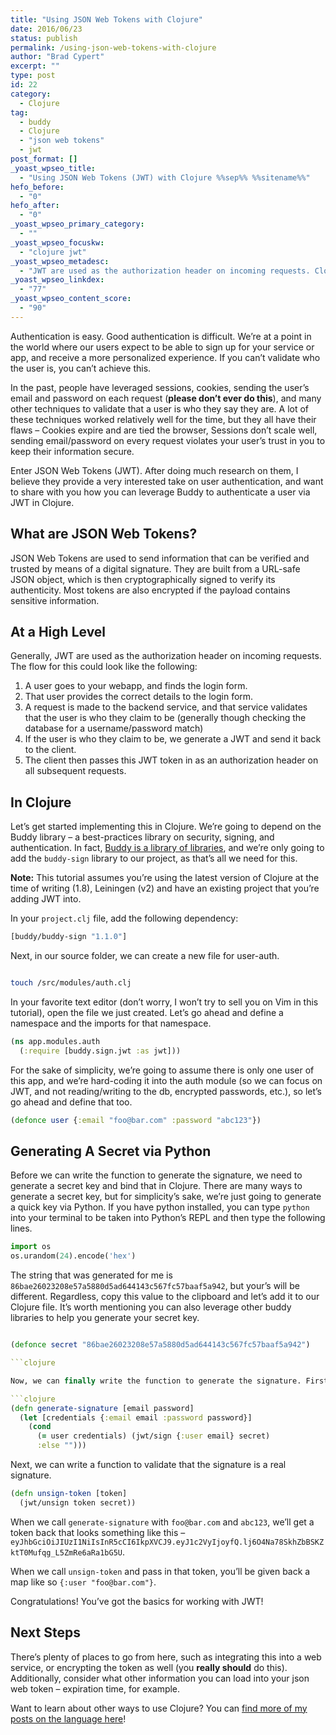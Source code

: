 ```yaml
---
title: "Using JSON Web Tokens with Clojure"
date: 2016/06/23
status: publish
permalink: /using-json-web-tokens-with-clojure
author: "Brad Cypert"
excerpt: ""
type: post
id: 22
category:
  - Clojure
tag:
  - buddy
  - Clojure
  - "json web tokens"
  - jwt
post_format: []
_yoast_wpseo_title:
  - "Using JSON Web Tokens (JWT) with Clojure %%sep%% %%sitename%%"
hefo_before:
  - "0"
hefo_after:
  - "0"
_yoast_wpseo_primary_category:
  - ""
_yoast_wpseo_focuskw:
  - "clojure jwt"
_yoast_wpseo_metadesc:
  - "JWT are used as the authorization header on incoming requests. Clojure has a wonderful JWT library named Buddy that makes working with JSON Web tokens easy."
_yoast_wpseo_linkdex:
  - "77"
_yoast_wpseo_content_score:
  - "90"
---
```


Authentication is easy. Good authentication is difficult. We’re at a point in the world where our users expect to be able to sign up for your service or app, and receive a more personalized experience. If you can’t validate who the user is, you can’t achieve this.

In the past, people have leveraged sessions, cookies, sending the user’s email and password on each request (**please don’t ever do this**), and many other techniques to validate that a user is who they say they are. A lot of these techniques worked relatively well for the time, but they all have their flaws – Cookies expire and are tied the browser, Sessions don’t scale well, sending email/password on every request violates your user’s trust in you to keep their information secure.

Enter JSON Web Tokens (JWT). After doing much research on them, I believe they provide a very interested take on user authentication, and want to share with you how you can leverage Buddy to authenticate a user via JWT in Clojure.

## What are JSON Web Tokens?

JSON Web Tokens are used to send information that can be verified and trusted by means of a digital signature. They are built from a URL-safe JSON object, which is then cryptographically signed to verify its authenticity. Most tokens are also encrypted if the payload contains sensitive information.

## At a High Level

Generally, JWT are used as the authorization header on incoming requests. The flow for this could look like the following:

1. A user goes to your webapp, and finds the login form.
2. That user provides the correct details to the login form.
3. A request is made to the backend service, and that service validates that the user is who they claim to be (generally though checking the database for a username/password match)
4. If the user is who they claim to be, we generate a JWT and send it back to the client.
5. The client then passes this JWT token in as an authorization header on all subsequent requests.

## In Clojure

Let’s get started implementing this in Clojure. We’re going to depend on the Buddy library – a best-practices library on security, signing, and authentication. In fact, [Buddy is a library of libraries](https://github.com/funcool/buddy), and we’re only going to add the `buddy-sign` library to our project, as that’s all we need for this.

**Note:** This tutorial assumes you’re using the latest version of Clojure at the time of writing (1.8), Leiningen (v2) and have an existing project that you’re adding JWT into.

In your `project.clj` file, add the following dependency:

```clojure
[buddy/buddy-sign "1.1.0"]
```

Next, in our source folder, we can create a new file for user-auth.

```bash

touch /src/modules/auth.clj

```

In your favorite text editor (don’t worry, I won’t try to sell you on Vim in this tutorial), open the file we just created. Let’s go ahead and define a namespace and the imports for that namespace.

```clojure
(ns app.modules.auth
  (:require [buddy.sign.jwt :as jwt]))
```

For the sake of simplicity, we’re going to assume there is only one user of this app, and we’re hard-coding it into the auth module (so we can focus on JWT, and not reading/writing to the db, encrypted passwords, etc.), so let’s go ahead and define that too.

```clojure
(defonce user {:email "foo@bar.com" :password "abc123"})
```

## Generating A Secret via Python

Before we can write the function to generate the signature, we need to generate a secret key and bind that in Clojure. There are many ways to generate a secret key, but for simplicity’s sake, we’re just going to generate a quick key via Python. If you have python installed, you can type `python` into your terminal to be taken into Python’s REPL and then type the following lines.

```python
import os
os.urandom(24).encode('hex')
```

The string that was generated for me is `86bae26023208e57a5880d5ad644143c567fc57baaf5a942`, but your’s will be different. Regardless, copy this value to the clipboard and let’s add it to our Clojure file. It’s worth mentioning you can also leverage other buddy libraries to help you generate your secret key.

````clojure

(defonce secret "86bae26023208e57a5880d5ad644143c567fc57baaf5a942")

```clojure

Now, we can finally write the function to generate the signature. First, we we want to only generate a signature if the user credentials match the ones that we provided above. If it doesn’t match, we’ll just return an empty string.

```clojure
(defn generate-signature [email password]
  (let [credentials {:email email :password password}]
    (cond
      (= user credentials) (jwt/sign {:user email} secret)
      :else "")))
````

Next, we can write a function to validate that the signature is a real signature.

```clojure
(defn unsign-token [token]
  (jwt/unsign token secret))
```

When we call `generate-signature` with `foo@bar.com` and `abc123`, we’ll get a token back that looks something like this – `eyJhbGciOiJIUzI1NiIsInR5cCI6IkpXVCJ9.eyJ1c2VyIjoyfQ.lj6O4Na78SkhZbBSKZktT0Mufqg_L5ZmRe6aRa1bG5U`.

When we call `unsign-token` and pass in that token, you’ll be given back a map like so `{:user "foo@bar.com"}`.

Congratulations! You’ve got the basics for working with JWT!

## Next Steps

There’s plenty of places to go from here, such as integrating this into a web service, or encrypting the token as well (you **really should** do this). Additionally, consider what other information you can load into your json web token – expiration time, for example.

Want to learn about other ways to use Clojure? You can [find more of my posts on the language here](https://www.bradcypert.com/tag/clojure/)!
